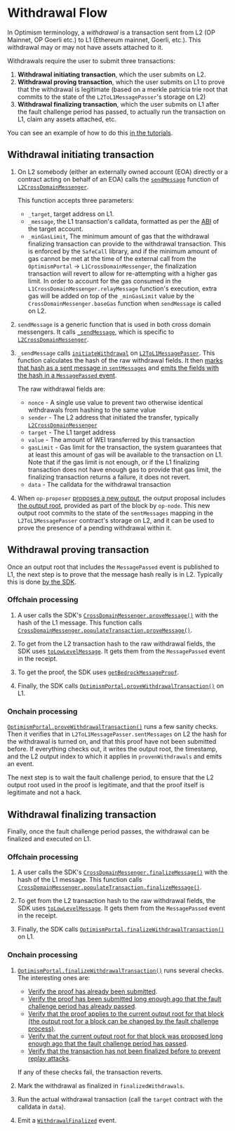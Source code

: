 # Withdrawal Flow

In Optimism terminology, a *withdrawal* is a transaction sent from L2 (OP Mainnet, OP Goerli etc.) to L1 (Ethereum mainnet, Goerli, etc.).
This withdrawal may or may not have assets attached to it.

Withdrawals require the user to submit three transactions:

1. **Withdrawal initiating transaction**, which the user submits on L2.
1. **Withdrawal proving transaction**, which the user submits on L1 to prove that the withdrawal is legitimate (based on a merkle patricia trie root that commits to the state of the `L2ToL1MessagePasser`'s storage on L2)
1. **Withdrawal finalizing transaction**, which the user submits on L1 after the fault challenge period has passed, to actually run the transaction on L1, claim any assets attached, etc.

You can see an example of how to do this [in the tutorials](/dapp-developers/bridging/cross-dom-comm#optimism-message-to-ethereum-withdrawal).


## Withdrawal initiating transaction

1. On L2 somebody (either an externally owned account (EOA) directly or a contract acting on behalf of an EOA) calls the [`sendMessage`](https://github.com/ethereum-optimism/optimism/blob/62c7f3b05a70027b30054d4c8974f44000606fb7/packages/contracts-bedrock/contracts/universal/CrossDomainMessenger.sol#L249-L289) function of [`L2CrossDomainMessenger`](https://github.com/ethereum-optimism/optimism/blob/62c7f3b05a70027b30054d4c8974f44000606fb7/packages/contracts-bedrock/contracts/universal/CrossDomainMessenger.sol). 

   This function accepts three parameters:

   - `_target`, target address on L1.
   - `_message`, the L1 transaction's calldata, formatted as per the [ABI](https://docs.soliditylang.org/en/v0.8.19/abi-spec.html) of the target account.
   - `_minGasLimit`, The minimum amount of gas that the withdrawal finalizing transaction can provide to the withdrawal transaction. This is enforced by the `SafeCall` library, and if the minimum amount of gas cannot be met at the time of the external call from the `OptimismPortal` -> `L1CrossDomainMessenger`, the finalization transaction will revert to allow for re-attempting with a higher gas limit. In order to account for the gas consumed in the `L1CrossDomainMessenger.relayMessage` function's execution, extra gas will be added on top of the `_minGasLimit` value by the `CrossDomainMessenger.baseGas` function when `sendMessage` is called on L2.

1. `sendMessage` is a generic function that is used in both cross domain messengers. 
   It calls [`_sendMessage`](https://github.com/ethereum-optimism/optimism/blob/62c7f3b05a70027b30054d4c8974f44000606fb7/packages/contracts-bedrock/contracts/L2/L2CrossDomainMessenger.sol#L48-L60), which is specific to [`L2CrossDomainMessenger`](https://github.com/ethereum-optimism/optimism/blob/62c7f3b05a70027b30054d4c8974f44000606fb7/packages/contracts-bedrock/contracts/L2/L2CrossDomainMessenger.sol).

1. `_sendMessage` calls [`initiateWithdrawal`](https://github.com/ethereum-optimism/optimism/blob/62c7f3b05a70027b30054d4c8974f44000606fb7/packages/contracts-bedrock/contracts/L2/L2ToL1MessagePasser.sol#L91-L129) on [`L2ToL1MessagePasser`](https://github.com/ethereum-optimism/optimism/blob/62c7f3b05a70027b30054d4c8974f44000606fb7/packages/contracts-bedrock/contracts/L2/L2ToL1MessagePasser.sol).
   This function calculates the hash of the raw withdrawal fields.
   It then [marks that hash as a sent message in `sentMessages`](https://github.com/ethereum-optimism/optimism/blob/62c7f3b05a70027b30054d4c8974f44000606fb7/packages/contracts-bedrock/contracts/L2/L2ToL1MessagePasser.sol#L114) and [emits the fields with the hash in a `MessagePassed` event](https://github.com/ethereum-optimism/optimism/blob/62c7f3b05a70027b30054d4c8974f44000606fb7/packages/contracts-bedrock/contracts/L2/L2ToL1MessagePasser.sol#L116-L124).

   The raw withdrawal fields are:

   - `nonce` - A single use value to prevent two otherwise identical withdrawals from hashing to the same value
   - `sender` - The L2 address that initiated the transfer, typically [`L2CrossDomainMessenger`](https://github.com/ethereum-optimism/optimism/blob/62c7f3b05a70027b30054d4c8974f44000606fb7/packages/contracts-bedrock/contracts/L2/L2CrossDomainMessenger.sol)
   - `target` - The L1 target address
   - `value` - The amount of WEI transferred by this transaction
   - `gasLimit` - Gas limit for the transaction, the system guarantees that at least this amount of gas will be available to the transaction on L1.
     Note that if the gas limit is not enough, or if the L1 finalizing transaction does not have enough gas to provide that gas limit, the finalizing transaction returns a failure, it does not revert.
   - `data` - The calldata for the withdrawal transaction

1. When `op-proposer` [proposes a new output](https://github.com/ethereum-optimism/optimism/blob/62c7f3b05a70027b30054d4c8974f44000606fb7/op-proposer/proposer/l2_output_submitter.go#L312-L320), the output proposal includes [the output root](https://github.com/ethereum-optimism/optimism/blob/62c7f3b05a70027b30054d4c8974f44000606fb7/op-proposer/proposer/l2_output_submitter.go#L316), provided as part of the block by `op-node`. 
   This new output root commits to the state of the `sentMessages` mapping in the `L2ToL1MessagePasser` contract's storage on L2, and it can be used to prove the presence of a pending withdrawal within it.




## Withdrawal proving transaction

Once an output root that includes the `MessagePassed` event is published to L1, the next step is to prove that the message hash really is in L2.
Typically this is done [by the SDK](https://sdk.optimism.io/classes/crosschainmessenger#proveMessage-2).

### Offchain processing

1. A user calls the SDK's [`CrossDomainMessenger.proveMessage()`](https://github.com/ethereum-optimism/optimism/blob/62c7f3b05a70027b30054d4c8974f44000606fb7/packages/sdk/src/cross-chain-messenger.ts#L1452-L1471) with the hash of the L1 message.
   This function calls [`CrossDomainMessenger.populateTransaction.proveMessage()`](https://github.com/ethereum-optimism/optimism/blob/62c7f3b05a70027b30054d4c8974f44000606fb7/packages/sdk/src/cross-chain-messenger.ts#L1746-L1798).

1. To get from the L2 transaction hash to the raw withdrawal fields, the SDK uses [`toLowLevelMessage`](https://github.com/ethereum-optimism/optimism/blob/62c7f3b05a70027b30054d4c8974f44000606fb7/packages/sdk/src/cross-chain-messenger.ts#L368-L450).
      It gets them from the `MessagePassed` event in the receipt.

1. To get the proof, the SDK uses [`getBedrockMessageProof`](https://github.com/ethereum-optimism/optimism/blob/62c7f3b05a70027b30054d4c8974f44000606fb7/packages/sdk/src/cross-chain-messenger.ts#L1348-L1395).

1. Finally, the SDK calls [`OptimismPortal.proveWithdrawalTransaction()`](https://github.com/ethereum-optimism/optimism/blob/62c7f3b05a70027b30054d4c8974f44000606fb7/packages/contracts-bedrock/contracts/L1/OptimismPortal.sol#L234-L318) on L1.



### Onchain processing

[`OptimismPortal.proveWithdrawalTransaction()`](https://github.com/ethereum-optimism/optimism/blob/62c7f3b05a70027b30054d4c8974f44000606fb7/packages/contracts-bedrock/contracts/L1/OptimismPortal.sol#L234-L318) runs a few sanity checks.
Then it verifies that in `L2ToL1MessagePasser.sentMessages` on L2 the hash for the withdrawal is turned on, and that this proof have not been submitted before.
If everything checks out, it writes the output root, the timestamp, and the L2 output index to which it applies in `provenWithdrawals` and emits an event. 

The next step is to wait the fault challenge period, to ensure that the L2 output root used in the proof is legitimate, and that the proof itself is legitimate and not a hack.


## Withdrawal finalizing transaction

Finally, once the fault challenge period passes, the withdrawal can be finalized and executed on L1.

### Offchain processing

1. A user calls the SDK's [`CrossDomainMessenger.finalizeMessage()`](https://github.com/ethereum-optimism/optimism/blob/62c7f3b05a70027b30054d4c8974f44000606fb7/packages/sdk/src/cross-chain-messenger.ts#L1473-L1493) with the hash of the L1 message.
   This function calls [`CrossDomainMessenger.populateTransaction.finalizeMessage()`](https://github.com/ethereum-optimism/optimism/blob/62c7f3b05a70027b30054d4c8974f44000606fb7/packages/sdk/src/cross-chain-messenger.ts#L1800-L1853).

1. To get from the L2 transaction hash to the raw withdrawal fields, the SDK uses [`toLowLevelMessage`](https://github.com/ethereum-optimism/optimism/blob/62c7f3b05a70027b30054d4c8974f44000606fb7/packages/sdk/src/cross-chain-messenger.ts#L368-L450).
      It gets them from the `MessagePassed` event in the receipt.

1. Finally, the SDK calls [`OptimismPortal.finalizeWithdrawalTransaction()`](https://github.com/ethereum-optimism/optimism/blob/62c7f3b05a70027b30054d4c8974f44000606fb7/packages/contracts-bedrock/contracts/L1/OptimismPortal.sol#L320-L420) on L1.

### Onchain processing

1. [`OptimismPortal.finalizeWithdrawalTransaction()`](https://github.com/ethereum-optimism/optimism/blob/62c7f3b05a70027b30054d4c8974f44000606fb7/packages/contracts-bedrock/contracts/L1/OptimismPortal.sol#L320-L420) runs several checks. The interesting ones are:

   - [Verify the proof has already been submitted](https://github.com/ethereum-optimism/optimism/blob/62c7f3b05a70027b30054d4c8974f44000606fb7/packages/contracts-bedrock/contracts/L1/OptimismPortal.sol#L341-L347).
   - [Verify the proof has been submitted long enough ago that the fault challenge period has already passed](https://github.com/ethereum-optimism/optimism/blob/62c7f3b05a70027b30054d4c8974f44000606fb7/packages/contracts-bedrock/contracts/L1/OptimismPortal.sol#L357-L364).
   - [Verify that the proof applies to the current output root for that block (the output root for a block can be changed by the fault challenge process)](https://github.com/ethereum-optimism/optimism/blob/62c7f3b05a70027b30054d4c8974f44000606fb7/packages/contracts-bedrock/contracts/L1/OptimismPortal.sol#L366-L378).
   - [Verify that the current output root for that block was proposed long enough ago that the fault challenge period has passed](https://github.com/ethereum-optimism/optimism/blob/62c7f3b05a70027b30054d4c8974f44000606fb7/packages/contracts-bedrock/contracts/L1/OptimismPortal.sol#L380-L384).
   - [Verify that the transaction has not been finalized before to prevent replay attacks](https://github.com/ethereum-optimism/optimism/blob/62c7f3b05a70027b30054d4c8974f44000606fb7/packages/contracts-bedrock/contracts/L1/OptimismPortal.sol#L386-L390).

   If any of these checks fail, the transaction reverts.

1. Mark the withdrawal as finalized in `finalizedWithdrawals`.

1. Run the actual withdrawal transaction (call the `target` contract with the calldata in `data`).

1. Emit a [`WithdrawalFinalized`](https://github.com/ethereum-optimism/optimism/blob/62c7f3b05a70027b30054d4c8974f44000606fb7/packages/contracts-bedrock/contracts/L1/OptimismPortal.sol#L118) event.